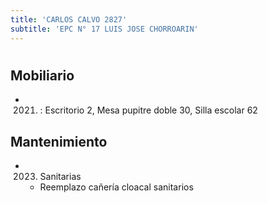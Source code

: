 ```yaml
---
title: 'CARLOS CALVO 2827'
subtitle: 'EPC N° 17 LUIS JOSE CHORROARIN'
---
```


#


## Mobiliario

*  (2021) : Escritorio 2, Mesa pupitre doble 30, Silla escolar 62 





## Mantenimiento

*  (2023) Sanitarias 
    + Reemplazo cañería cloacal sanitarios



